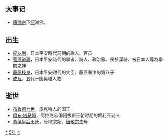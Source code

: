 {{Unreferenced|time=2021-06-12T06:00:24+00:00}}
{{yearTOC|845|唐'''[[会昌_(唐武宗)|会昌]]五年'''；南诏'''[[天启_(劝丰佑)|天启]]六年'''；日本'''[[承和_(仁明天皇)|承和]]十二年'''；渤海国'''[[咸和_(大彝震)|咸和]]十五年'''}}

== 大事记 ==
*[[唐武宗|唐武宗]]下[[詔|詔]]滅佛。

== 出生 ==
*[[紀友則|紀友則]]，日本平安時代前期的歌人、官员
*[[菅原道真|菅原道真]]，日本平安時代的學者、詩人、政治家。長於漢詩、被日本人尊為學問之神
*[[藤原枝良|藤原枝良]]，日本平安时代的大臣。藤原春津的第八子
*[[成及|成及]]，五代十国吴越人物

== 逝世 ==
*[[布鲁德七世|布鲁德七世]]，皮克特人的国王
*[[阿布·塔马姆|阿布·塔马姆]]，阿拉伯帝国阿拔斯王朝时期的叙利亚诗人
*[[恭僖皇后|恭僖皇后]]王氏，唐穆宗妃、[[唐敬宗|唐敬宗]]生母
{{Wikisource year mention}}

[[Category:845年|*]]
[[Category:840年代|5年]]
[[Category:9世纪各年|4]]